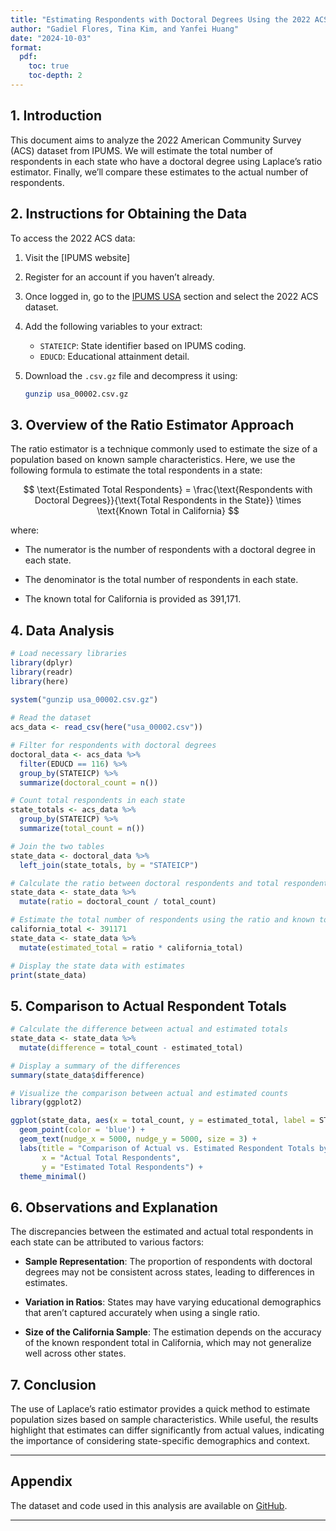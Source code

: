 ```yaml
---
title: "Estimating Respondents with Doctoral Degrees Using the 2022 ACS Data"
author: "Gadiel Flores, Tina Kim, and Yanfei Huang"
date: "2024-10-03"
format:
  pdf:
    toc: true
    toc-depth: 2
---
```


## **1. Introduction**

This document aims to analyze the 2022 American Community Survey (ACS) dataset from IPUMS. We will estimate the total number of respondents in each state who have a doctoral degree using Laplace’s ratio estimator. Finally, we'll compare these estimates to the actual number of respondents.

## **2. Instructions for Obtaining the Data**

To access the 2022 ACS data:

1. Visit the [IPUMS website]
2. Register for an account if you haven't already.
3. Once logged in, go to the [IPUMS USA](https://usa.ipums.org/usa/) section and select the 2022 ACS dataset.
4. Add the following variables to your extract:
    - `STATEICP`: State identifier based on IPUMS coding.
    - `EDUCD`: Educational attainment detail.
5. Download the `.csv.gz` file and decompress it using:
   ```bash
   gunzip usa_00002.csv.gz
   ```

## **3. Overview of the Ratio Estimator Approach**

The ratio estimator is a technique commonly used to estimate the size of a population based on known sample characteristics. Here, we use the following formula to estimate the total respondents in a state:

$$
\text{Estimated Total Respondents} = \frac{\text{Respondents with Doctoral Degrees}}{\text{Total Respondents in the State}} \times \text{Known Total in California}
$$


where:

- The numerator is the number of respondents with a doctoral degree in each state.

- The denominator is the total number of respondents in each state.

- The known total for California is provided as 391,171.

## **4. Data Analysis**

```r
# Load necessary libraries
library(dplyr)
library(readr)
library(here)
   
system("gunzip usa_00002.csv.gz")

# Read the dataset
acs_data <- read_csv(here("usa_00002.csv"))

# Filter for respondents with doctoral degrees
doctoral_data <- acs_data %>%
  filter(EDUCD == 116) %>%
  group_by(STATEICP) %>%
  summarize(doctoral_count = n())

# Count total respondents in each state
state_totals <- acs_data %>%
  group_by(STATEICP) %>%
  summarize(total_count = n())

# Join the two tables
state_data <- doctoral_data %>%
  left_join(state_totals, by = "STATEICP")

# Calculate the ratio between doctoral respondents and total respondents
state_data <- state_data %>%
  mutate(ratio = doctoral_count / total_count)

# Estimate the total number of respondents using the ratio and known total for California
california_total <- 391171
state_data <- state_data %>%
  mutate(estimated_total = ratio * california_total)

# Display the state data with estimates
print(state_data)
```

## **5. Comparison to Actual Respondent Totals**

```r
# Calculate the difference between actual and estimated totals
state_data <- state_data %>%
  mutate(difference = total_count - estimated_total)

# Display a summary of the differences
summary(state_data$difference)

# Visualize the comparison between actual and estimated counts
library(ggplot2)

ggplot(state_data, aes(x = total_count, y = estimated_total, label = STATEICP)) +
  geom_point(color = 'blue') +
  geom_text(nudge_x = 5000, nudge_y = 5000, size = 3) +
  labs(title = "Comparison of Actual vs. Estimated Respondent Totals by State",
       x = "Actual Total Respondents",
       y = "Estimated Total Respondents") +
  theme_minimal()
```

## **6. Observations and Explanation**

The discrepancies between the estimated and actual total respondents in each state can be attributed to various factors:

- **Sample Representation**: The proportion of respondents with doctoral degrees may not be consistent across states, leading to differences in estimates.

- **Variation in Ratios**: States may have varying educational demographics that aren't captured accurately when using a single ratio.

- **Size of the California Sample**: The estimation depends on the accuracy of the known respondent total in California, which may not generalize well across other states.

## **7. Conclusion**

The use of Laplace's ratio estimator provides a quick method to estimate population sizes based on sample characteristics. While useful, the results highlight that estimates can differ significantly from actual values, indicating the importance of considering state-specific demographics and context.

---

## **Appendix**

The dataset and code used in this analysis are available on [GitHub](https://github.com/DavidFJ207/2022_ACS_Ratio.git).

---
